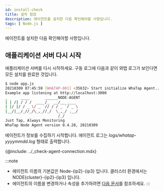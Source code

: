 ```yaml
---
id: install-check
title: 설치 점검
description: 에이전트를 설치한 다음 확인해야할 사항입니다.
tags: [ Node.js ]
---
```


에이전트를 설치한 다음 확인해야할 사항입니다.

## 애플리케이션 서버 다시 시작

애플리케이션 서버를 다시 시작하세요. 구동 로그에 다음과 같이 와탭 로그가 보인다면 모든 설치를 완료한 것입니다.

```bash
$ node app.js
20210309 07:45:59 [WHATAP-001] <35632> Start initialize WhaTap Agent...
Example app listening at http://localhost:3000
_      ____       ______NODE-AGENT
| | /| / / /  ___ /_  __/__ ____
| |/ |/ / _ \/ _ `// / / _ `/ _ \
|__/|__/_//_/\_,_//_/  \_,_/ .__/
                        /_/
Just Tap, Always Monitoring
WhaTap Node Agent version 0.4.28, 20210309
```

에이전트가 정보를 수집하기 시작합니다. 에이전트 로그는 *logs/whatap-yyyymmdd.log* 형태로 출력합니다.

<!-- 에이전트 연결 확인 -->
{@include: ../_check-agent-connection.mdx}

:::note
* 에이전트 이름의 기본값은 Node-{ip2}-{ip3} 입니다. 클러스터 환경에서는 NODE{cluster}-{ip2}-{ip3} 입니다.
* 에이전트의 이름을 변경하거나 속성을 추가하려면 [다음 문서](nodejs-set-agent#agentname)를 참조하세요.
:::
